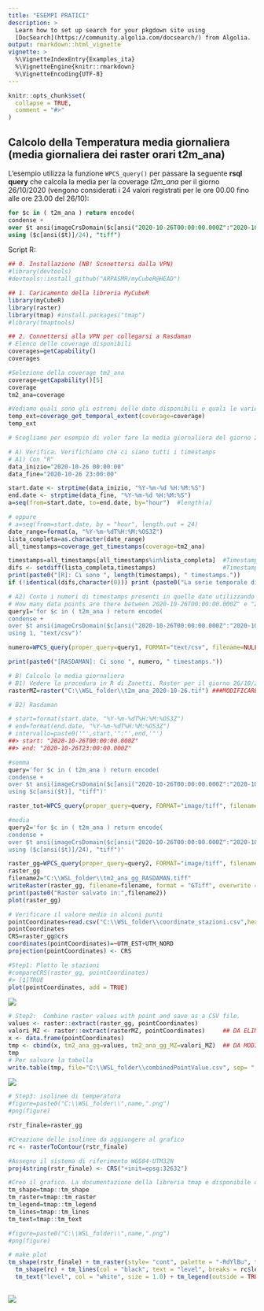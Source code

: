 ```yaml
---
title: "ESEMPI PRATICI"
description: >
  Learn how to set up search for your pkgdown site using 
  [DocSearch](https://community.algolia.com/docsearch/) from Algolia.
output: rmarkdown::html_vignette
vignette: >
  %\VignetteIndexEntry{Examples_ita}
  %\VignetteEngine{knitr::rmarkdown}
  %\VignetteEncoding{UTF-8}
---
```


```r
knitr::opts_chunk$set(
  collapse = TRUE,
  comment = "#>"
)
```

## Calcolo della Temperatura media giornaliera (media giornaliera dei raster orari t2m_ana)
L'esempio utilizza la funzione `WPCS_query()` per passare la seguente **rsql query** che calcola la media per la coverage *t2m_ana* per il giorno 26/10/2020 (vengono considerati i 24 valori registrati per le ore 00.00 fino alle ore 23.00 del 26/10):

```sql
for $c in ( t2m_ana ) return encode(
condense +
over $t ansi(imageCrsDomain($c[ansi("2020-10-26T00:00:00.000Z":"2020-10-26T23:00:00.000Z")], ansi))
using ($c[ansi($t)]/24), "tiff")
```

Script R:
```r
## 0. Installazione (NB! Scnnettersi dalla VPN)
#library(devtools)
#devtools::install_github("ARPASMR/myCubeR@HEAD")

## 1. Caricamento della libreria MyCubeR
library(myCubeR)
library(raster)
library(tmap) #install.packages("tmap")
#library(tmaptools)

## 2. Connettersi alla VPN per collegarsi a Rasdaman
# Elenco delle coverage disponibili
coverages=getCapability()
coverages

#Selezione della coverage tm2_ana
coverage=getCapability()[5]
coverage
tm2_ana=coverage

#Vediamo quali sono gli estremi delle date disponibili e quali le varie date (per verificare che il dato sia orario)
temp_ext=coverage_get_temporal_extent(coverage=coverage)
temp_ext

# Scegliamo per esempio di voler fare la media giornaliera del giorno 26/10/2020

# A) Verifica. Verifichiamo che ci siano tutti i timestamps
# A1) Con "R"
data_inizio="2020-10-26 00:00:00"
data_fine="2020-10-26 23:00:00"

start.date <- strptime(data_inizio, "%Y-%m-%d %H:%M:%S")
end.date <- strptime(data_fine, "%Y-%m-%d %H:%M:%S")
a=seq(from=start.date, to=end.date, by="hour")  #length(a)

# oppure
# a=seq(from=start.date, by = "hour", length.out = 24)
date_range=format(a, "%Y-%m-%dT%H:%M:%OS3Z")
lista_completa=as.character(date_range)
all_timestamps=coverage_get_timestamps(coverage=tm2_ana)

timestamps=all_timestamps[all_timestamps%in%lista_completa]  #Timestamps presenti in quelle date
difs <- setdiff(lista_completa,timestamps)                   #Timestamp che (eventualmente) mancano in quelle date
print(paste0("[R]: Ci sono ", length(timestamps), " timestamps."))
if (!identical(difs,character(0))) print (paste0("La serie temporale disponibile non è completa! Mancano i timestamps:", difs))

# A2) Conto i numeri di timestamps presenti in quelle date utilizzando una query WCPS da inviare al server Rasdaman
# How many data points are there between 2020-10-26T00:00:00.000Z" e "2020-10-26T23:00:00.000 ?
query1='for $c in ( t2m_ana ) return encode( 
condense +
over $t ansi(imageCrsDomain($c[ansi("2020-10-26T00:00:00.000Z":"2020-10-26T23:00:00.000Z")], ansi))
using 1, "text/csv")'

numero=WPCS_query(proper_query=query1, FORMAT="text/csv", filename=NULL, query_url=NULL)

print(paste0("[RASDAMAN]: Ci sono ", numero, " timestamps."))

# B) Calcolo la media giornaliera
# B1) Vedere la procedura in R di Zanetti. Raster per il giorno 26/10/2020 salvato come t2m_ana_2020-10-26.tif
rasterMZ=raster("C:\\WSL_folder\\t2m_ana_2020-10-26.tif") ###MODIFICARE FILE OUTPUT PRODOTTO

# B2) Rasdaman

# start=format(start.date, "%Y-%m-%dT%H:%M:%OS3Z")
# end=format(end.date, "%Y-%m-%dT%H:%M:%OS3Z")
# intervallo=paste0('"',start,'":"',end,'"')
##> start: "2020-10-26T00:00:00.000Z"
##> end: "2020-10-26T23:00:00.000Z"

#somma
query='for $c in ( t2m_ana ) return encode(
condense +
over $t ansi(imageCrsDomain($c[ansi("2020-10-26T00:00:00.000Z":"2020-10-26T23:00:00.000Z")], ansi))
using $c[ansi($t)], "tiff")'

raster_tot=WPCS_query(proper_query=query, FORMAT="image/tiff", filename="C:\\WSL_folder\\tm2_ana_somma_RASDAMAN.tiff", query_url=NULL)

#media
query2='for $c in ( t2m_ana ) return encode(
condense +
over $t ansi(imageCrsDomain($c[ansi("2020-10-26T00:00:00.000Z":"2020-10-26T23:00:00.000Z")], ansi))
using ($c[ansi($t)]/24), "tiff")'

raster_gg=WPCS_query(proper_query=query2, FORMAT="image/tiff", filename=NULL, query_url=NULL)
raster_gg
filename2="C:\\WSL_folder\\tm2_ana_gg_RASDAMAN.tiff"
writeRaster(raster_gg, filename=filename, format = "GTiff", overwrite = TRUE)
print(paste0("Raster salvato in:",filename2))
plot(raster_gg)

# Verificare il valore medio in alcuni punti
pointCoordinates=read.csv("C:\\WSL_folder\\coordinate_stazioni.csv",header =TRUE, sep = ";")
pointCoordinates
CRS=raster_gg@crs
coordinates(pointCoordinates)=~UTM_EST+UTM_NORD
projection(pointCoordinates) <- CRS

#Step1: Plotto le stazioni
#compareCRS(raster_gg, pointCoordinates)
#> [1]TRUE
plot(pointCoordinates, add = TRUE)
```
<img style="max-width:90%; max-height:90%;" src="images/tm2_ana_e_stazioni.png">

```r
# Step2:  Combine raster values with point and save as a CSV file.
values <- raster::extract(raster_gg, pointCoordinates)
valori_MZ <- raster::extract(rasterMZ, pointCoordinates)     ## DA ELIMINARE SE NON SI VUOLE VEDERE CONFRONTO CON PROCEDURA "MANUALE"
x <- data.frame(pointCoordinates)
tmp <- cbind(x, tm2_ana_gg=values, tm2_ana_gg_MZ=valori_MZ)  ## DA MODIFICARE SE NON SI VUOLE VEDERE CONFRONTO CON PROCEDURA "MANUALE" CON: tmp <- cbind(x, tm2_ana_gg=values)
tmp
# Per salvare la tabella
write.table(tmp, file="C:\\WSL_folder\\combinedPointValue.csv", sep= ";")
```
<img src="images/table.png">

```r
# Step3: isolinee di temperatura
#figure=paste0("C:\\WSL_folder\\",name,".png")
#png(figure)

rstr_finale=raster_gg

#Creazione delle isolinee da aggiungere al grafico
rc <- rasterToContour(rstr_finale)

#Assegno il sistema di riferimento WGS84-UTM32N
proj4string(rstr_finale) <- CRS("+init=epsg:32632")

#Creo il grafico. La documentazione della libreria tmap è disponibile qui: https://cran.r-project.org/web/packages/tmap/tmap.pdf
tm_shape=tmap::tm_shape
tm_raster=tmap::tm_raster
tm_legend=tmap::tm_legend
tm_lines=tmap::tm_lines
tm_text=tmap::tm_text

#figure=paste0("C:\\WSL_folder\\",name,".png")
#png(figure)

# make plot
tm_shape(rstr_finale) + tm_raster(style= "cont", palette = "-RdYlBu", title = paste("Tmedia del ",day,"\n (°C)"), interpolate = TRUE) + 
  tm_shape(rc) + tm_lines(col = "black", text = "level", breaks = rc$level, labels = as.character(rc$level)) + 
  tm_text("level", col = "white", size = 1.0) + tm_legend(outside = TRUE)
  
```
<img src="images/tm_shape_MZ.png">




